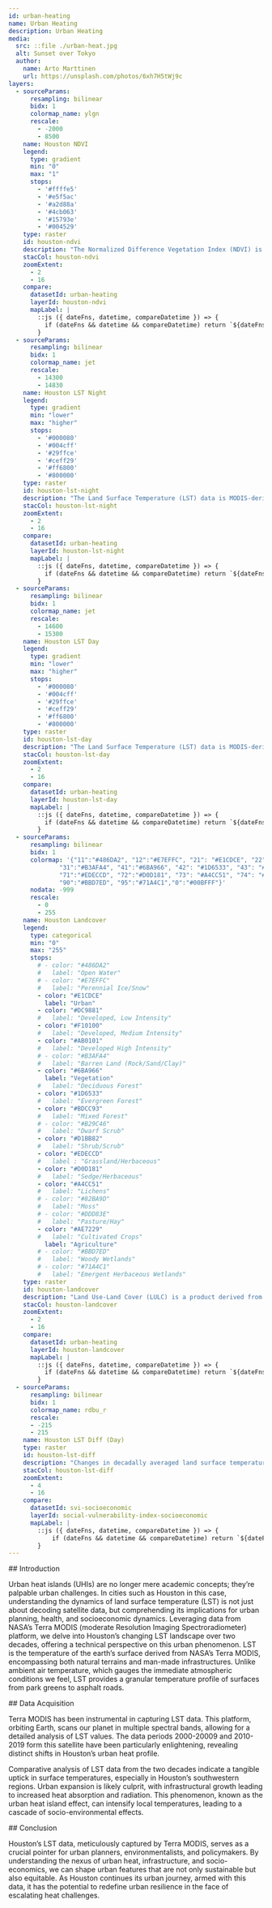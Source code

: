 ```yaml
---
id: urban-heating
name: Urban Heating
description: Urban Heating
media:
  src: ::file ./urban-heat.jpg
  alt: Sunset over Tokyo
  author:
    name: Arto Marttinen
    url: https://unsplash.com/photos/6xh7H5tWj9c
layers:
  - sourceParams:
      resampling: bilinear
      bidx: 1
      colormap_name: ylgn
      rescale:
        - -2000
        - 8500
    name: Houston NDVI
    legend:
      type: gradient
      min: "0"
      max: "1"
      stops:
        - '#ffffe5'
        - '#e5f5ac'
        - '#a2d88a'
        - '#4cb063' 
        - '#15793e'
        - '#004529'
    type: raster
    id: houston-ndvi
    description: "The Normalized Difference Vegetation Index (NDVI) is a calculation of vegetative cover and health"
    stacCol: houston-ndvi
    zoomExtent:
      - 2
      - 16
    compare:
      datasetId: urban-heating
      layerId: houston-ndvi
      mapLabel: |
        ::js ({ dateFns, datetime, compareDatetime }) => {
          if (dateFns && datetime && compareDatetime) return `${dateFns.format(datetime, 'yyyy')} VS ${dateFns.format(compareDatetime, 'yyyy')}`;
        }
  - sourceParams:
      resampling: bilinear
      bidx: 1
      colormap_name: jet
      rescale:
        - 14300
        - 14830
    name: Houston LST Night
    legend:
      type: gradient
      min: "lower"
      max: "higher"
      stops:
        - '#000080' 
        - '#004cff' 
        - '#29ffce'
        - '#ceff29'
        - '#ff6800'
        - '#800000'
    type: raster
    id: houston-lst-night
    description: "The Land Surface Temperature (LST) data is MODIS-derived daily data, measured at 1 km spatial resolution." 
    stacCol: houston-lst-night
    zoomExtent:
      - 2
      - 16
    compare:
      datasetId: urban-heating
      layerId: houston-lst-night
      mapLabel: |
        ::js ({ dateFns, datetime, compareDatetime }) => {
          if (dateFns && datetime && compareDatetime) return `${dateFns.format(datetime, 'yyyy')} VS ${dateFns.format(compareDatetime, 'yyyy')}`;
        }
  - sourceParams:
      resampling: bilinear
      bidx: 1
      colormap_name: jet
      rescale:
        - 14600
        - 15300
    name: Houston LST Day
    legend:
      type: gradient
      min: "lower"
      max: "higher"
      stops:
        - '#000080' 
        - '#004cff' 
        - '#29ffce'
        - '#ceff29'
        - '#ff6800'
        - '#800000'
    type: raster
    id: houston-lst-day
    description: "The Land Surface Temperature (LST) data is MODIS-derived daily data, measured at 1 km spatial resolution." 
    stacCol: houston-lst-day
    zoomExtent:
      - 2
      - 16
    compare:
      datasetId: urban-heating
      layerId: houston-lst-day
      mapLabel: |
        ::js ({ dateFns, datetime, compareDatetime }) => {
          if (dateFns && datetime && compareDatetime) return `${dateFns.format(datetime, 'yyyy')} VS ${dateFns.format(compareDatetime, 'yyyy')}`;
        }
  - sourceParams:
      resampling: bilinear
      bidx: 1
      colormap: '{"11":"#486DA2", "12":"#E7EFFC", "21": "#E1CDCE", "22": "#DC9881", "23": "#F10100", "24": "#AB0101",
              "31":"#B3AFA4", "41":"#6BA966", "42": "#1D6533", "43": "#BDCC93", "51": "#B29C46", "52": "#D1BB82",
              "71":"#EDECCD", "72":"#D0D181", "73": "#A4CC51", "74": "#82BA9D", "81": "#DDD83E", "82": "#AE7229",
              "90":"#BBD7ED", "95":"#71A4C1","0":"#00BFFF"}'
      nodata: -999
      rescale:
        - 0
        - 255
    name: Houston Landcover
    legend:
      type: categorical
      min: "0"
      max: "255"
      stops:
        # - color: "#486DA2"
        #   label: "Open Water"
        # - color: "#E7EFFC"
        #   label: "Perennial Ice/Snow"
        - color: "#E1CDCE"
          label: "Urban"
        - color: "#DC9881"
        #   label: "Developed, Low Intensity"
        - color: "#F10100"
        #   label: "Developed, Medium Intensity"
        - color: "#AB0101"
        #   label: "Developed High Intensity"
        # - color: "#B3AFA4"
        #   label: "Barren Land (Rock/Sand/Clay)"
        - color: "#6BA966"
          label: "Vegetation"
        #   label: "Deciduous Forest"
        - color: "#1D6533"
        #   label: "Evergreen Forest"
        - color: "#BDCC93"
        #   label: "Mixed Forest"
        # - color: "#B29C46"
        #   label: "Dwarf Scrub"
        - color: "#D1BB82"
        #   label: "Shrub/Scrub"
        - color: "#EDECCD"
        #   label : "Grassland/Herbaceous"
        - color: "#D0D181"
        #   label: "Sedge/Herbaceous"
        - color: "#A4CC51"
        #   label: "Lichens"
        # - color: "#82BA9D"
        #   label: "Moss"
        # - color: "#DDD83E"
        #   label: "Pasture/Hay"
        - color: "#AE7229"
        #   label: "Cultivated Crops"
          label: "Agriculture"
        # - color: "#BBD7ED"
        #   label: "Woody Wetlands"
        # - color: "#71A4C1"
        #   label: "Emergent Herbaceous Wetlands"
    type: raster
    id: houston-landcover
    description: "Land Use-Land Cover (LULC) is a product derived from Landsat NLCD (national Land Cover Database) data, who’s most recent iteration is from 2019 satellite imagery."
    stacCol: houston-landcover
    zoomExtent:
      - 2
      - 16
    compare:
      datasetId: urban-heating
      layerId: houston-landcover
      mapLabel: |
        ::js ({ dateFns, datetime, compareDatetime }) => {
          if (dateFns && datetime && compareDatetime) return `${dateFns.format(datetime, 'yyyy')} VS ${dateFns.format(compareDatetime, 'yyyy')}`;
        }
  - sourceParams:
      resampling: bilinear
      bidx: 1
      colormap_name: rdbu_r
      rescale:
      - -215
      - 215
    name: Houston LST Diff (Day)
    type: raster
    id: houston-lst-diff
    description: "Changes in decadally averaged land surface temperature (LST, daytime) in the Houston metro area. The higher the value, the larger the increase." 
    stacCol: houston-lst-diff
    zoomExtent:
      - 4
      - 16
    compare:
      datasetId: svi-socioeconomic
      layerId: social-vulnerability-index-socioeconomic
      mapLabel: |
        ::js ({ dateFns, datetime, compareDatetime }) => {
            if (dateFns && datetime && compareDatetime) return `${dateFns.format(datetime, 'yyyy')} VS ${dateFns.format(compareDatetime, 'yyyy')}`;
        }
---
```

<Block>
  <Prose>
  ## Introduction
  
  Urban heat islands (UHIs) are no longer mere academic concepts; they’re palpable urban challenges. In cities such as Houston in this case, understanding the dynamics of land surface temperature (LST) is not just about decoding satellite data, but comprehending its implications for urban planning, health, and socioeconomic dynamics. Leveraging data from NASA’s Terra MODIS (moderate Resolution Imaging Spectroradiometer) platform, we delve into Houston’s changing LST landscape over two decades, offering a technical perspective on this urban phenomenon. LST is the temperature of the earth’s surface derived from NASA’s Terra MODIS, encompassing both natural terrains and man-made infrastructures. Unlike ambient air temperature, which gauges the immediate atmospheric conditions we feel, LST provides a granular temperature profile of surfaces from park greens to asphalt roads.
  </Prose>
</Block>

<Block>
  <Prose>
  ## Data Acquisition

  Terra MODIS has been instrumental in capturing LST data. This platform, orbiting Earth, scans our planet in multiple spectral bands, allowing for a detailed analysis of LST values. The data periods 2000-20009 and 2010-2019 form this satellite have been particularly enlightening, revealing distinct shifts in Houston’s urban heat profile.

  Comparative analysis of LST data from the two decades indicate a tangible uptick in surface temperatures, especially in Houston’s southwestern regions. Urban expansion is likely culprit, with infrastructural growth leading to increased heat absorption and radiation. This phenomenon, known as the urban heat island effect, can intensify local temperatures, leading to a cascade of socio-environmental effects.
  </Prose>
</Block>

<Block>
  <Prose>
  ## Conclusion
  
  Houston’s LST data, meticulously captured by Terra MODIS, serves as a crucial pointer for urban planners, environmentalists, and policymakers. By understanding the nexus of urban heat, infrastructure, and socio-economics, we can shape urban features that are not only sustainable but also equitable. As Houston continues its urban journey, armed with this data, it has the potential to redefine urban resilience in the face of escalating heat challenges.
  </Prose>
</Block>
